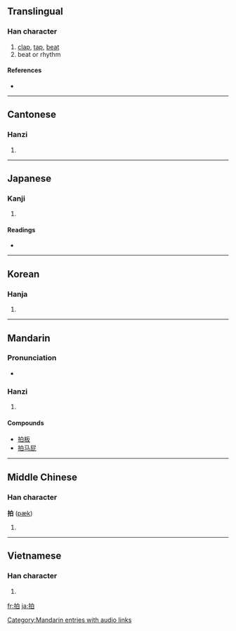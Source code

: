 ==Translingual==

===Han character===
{{Han char|rn=64|rad=手|as=05|sn=8|four=5600<sub>0</sub>|canj=手竹日 (QHA)}}

# [[clap]], [[tap]], [[beat]]
# beat or rhythm

====References====
* {{Han ref|kx=0425.070|dkj=11952|dj=0773.120|hdz=31854.030|uh=62CD|ud=25293|bh=A9E7|bd=43495}}

----

==Cantonese==

===Hanzi===
{{yue-hanzi|jyut=|y=paak3}}

# {{defn|Cantonese|sort=手05}}

----

==Japanese==

===Kanji===
{{ja-kanji|grade=c|rs=手05}}

# {{defn|Japanese}}

====Readings====
* {{ja-readings|on=[[はく]] (haku), [[ひょう]] (hyō)|kun=[[うつ]] (utsu)}}

----

==Korean==

===Hanja===
{{ko-hanja|hangeul=박|eumhun=|rv=bak|mr=pak|y=pak}}

# {{defn|Korean|sort=手05}}

----

==Mandarin==

===Pronunciation===
*{{audio|zh-pāi.ogg|audio}}

===Hanzi===
{{cmn-hanzi|pin=[[bó]] ([[bo2]]), [[pāi]] ([[pai1]]), [[pò]] ([[po4]])|wg=po<sup>2</sup>, p'ai<sup>1</sup>, p'o<sup>4</sup>}}

# {{defn|Mandarin|sort=手05}}

====Compounds====
* [[拍板]]
* [[拍马屁]]

----

==Middle Chinese==

===Han character===
'''拍''' ([[pæk]])

# {{defn|Middle Chinese|sort=手05}}

----

==Vietnamese==

===Han character===
{{vi-hantu|[[phách]], [[phếch]], [[vạch]], [[phạch]], [[phệch]]|rs=手05}}

# {{defn|Vietnamese|sort=手05}}

[[Category:Mandarin entries with audio links]]

[[fr:拍]]
[[ja:拍]]